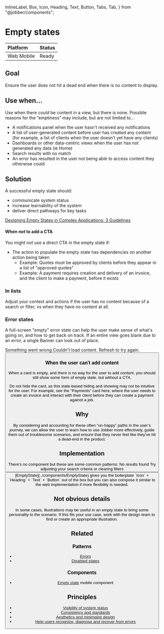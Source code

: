   InlineLabel,
  Box,
  Icon,
  Heading,
  Text,
  Button,
  Tabs,
  Tab,
} from "@jobber/components";

# Empty states

| **Platform**                                                     | **Status**                                     |
| :--------------------------------------------------------------- | :--------------------------------------------- |
| <InlineLabel>Web</InlineLabel> <InlineLabel>Mobile</InlineLabel> | <InlineLabel color="green">Ready</InlineLabel> |

## Goal

Ensure the user does not hit a dead end when there is no content to display.

## Use when...

Use when there _could_ be content in a view, but there is none. Possible reasons
for the “emptiness” may include, but are not limited to…

- A notifications panel when the user hasn't received any notifications
- A list of user-generated content before user has created any content (for
  example, a list of clients when the user doesn’t yet have any clients)
- Dashboards or other data-centric views when the user has not generated any
  data (ie Home)
- Search results with no match
- An error has resulted in the user not being able to access content they
  otherwise could

## Solution

A successful empty state should:

- communicate system status
- increase learnability of the system
- deliver direct pathways for key tasks

[Designing Empty States in Complex Applications: 3 Guidelines](https://www.nngroup.com/articles/empty-state-interface-design/#:~:text=Empty%20states%20that%20are%20intentionally,getting%20started%20with%20key%20tasks)

<Figma url="https://www.figma.com/design/HXWXusJPZLmaJNGlKEpiyhXW/Product%2FBase?m=auto&node-id=21162-662&t=SHOjoSApnGE6QQeB-1" />

#### When _not_ to add a CTA

You might not use a direct CTA in the empty state if:

- The action to populate the empty state has dependencies on another action
  being taken
  - Example: Quotes must be approved by clients before they appear in a list of
    "approved quotes"
  - Example: A payment requires creation and delivery of an invoice, and the
    client to make a payment, before it exists

### In lists

Adjust your context and actions if the user has no content because of a search
or filter, vs when they have no content at all.

<Figma url="https://www.figma.com/design/HXWXusJPZLmaJNGlKEpiyhXW/Product%2FBase?m=auto&node-id=21189-604&t=nhEwO89McEzvF5TV-1" />

<Figma url="https://www.figma.com/design/HXWXusJPZLmaJNGlKEpiyhXW/Product%2FBase?m=auto&node-id=21162-768&t=SHOjoSApnGE6QQeB-1" />

### Error states

A full-screen "empty" error state can help the user make sense of what's going
on, and how to get back on track. If an entire view goes blank due to an error,
a single Banner can look out of place.

<Canvas>
  <Box direction="column" alignItems="center" gap="base" width="100%">
    <Icon size="large" name="alert" color="critical" />
    <Heading level={4}>Something went wrong</Heading>
    <Text>Couldn't load content. Refresh to try again.</Text>
    <Button label="Refresh" />
  </Box>
</Canvas>

### When the user can't add content

When a card is empty, and there is no way for the user to add content, you
should still show some form of empty state, but without a CTA.

Do not hide the card, as this state-based hiding and showing may not be
intuitive for the user. For example, see the ”Payments” card here, where the
user needs to create an invoice and interact with their client before they can
create a payment against a job.

<Figma url="https://www.figma.com/design/HXWXusJPZLmaJNGlKEpiyhXW/Product%2FBase?m=auto&node-id=21341-20062&t=nhEwO89McEzvF5TV-1" />

## Why

By considering and accounting for these often “un-happy” paths in the user’s
journey, we can allow the user to learn how to use Jobber more effectively,
guide them out of troublesome scenarios, and ensure that they never feel like
they’ve hit a dead-end in the product.

## Implementation

<Tabs>
  <Tab label="Web">
   There's no component but these are some common patterns:

  <Canvas>
    <Box direction="column" alignItems="center" gap="base" width="100%">
      <Icon size="large" name="alert" />
      <Heading level={4}>No results found</Heading>
      <Text>Try adjusting your search criteria or clearing filters</Text>
      <Button variation="subtle" label="Clear Filters" />
    </Box>
  </Canvas>
  </Tab>
  <Tab label="Mobile">
    [EmptyState](../components/EmptyState) gives you the boilerplate
    `Icon` + `Heading` + `Text` + `Button` out of the box but you can also compose it
    similar to the web implementation if more flexibility is needed.
  </Tab>
</Tabs>

## Not obvious details

In some cases, illustrations may be useful in an empty state to bring some
personality to the scenario. If this fits your use case, work with the design
team to find or create an appropriate illustration.

## Related

### Patterns

- [Errors](../patterns/errors)
- [Disabled states](../patterns/disabled-states)

### Components

- [Empty state](../components/EmptyState) mobile component

## Principles

- [Visibility of system status](https://www.nngroup.com/articles/visibility-system-status/)
- [Consistency and standards](https://www.nngroup.com/articles/consistency-and-standards/)
- [Aesthetics and minimalist design](https://www.nngroup.com/videos/aesthetic-and-minimalist-design/)
- [Help users recognize, diagnose and recover from errors](https://www.nngroup.com/articles/ten-usability-heuristics/#toc-9-help-users-recognize-diagnose-and-recover-from-errors-9)
